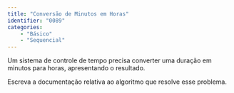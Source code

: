 ```yaml
---
title: "Conversão de Minutos em Horas"
identifier: "0089"
categories: 
    - "Básico"
    - "Sequencial"
---
```


::: {.exercicio}
Um sistema de controle de tempo precisa converter uma duração em minutos para horas, apresentando o resultado.

Escreva a documentação relativa ao algoritmo que resolve esse problema.
:::